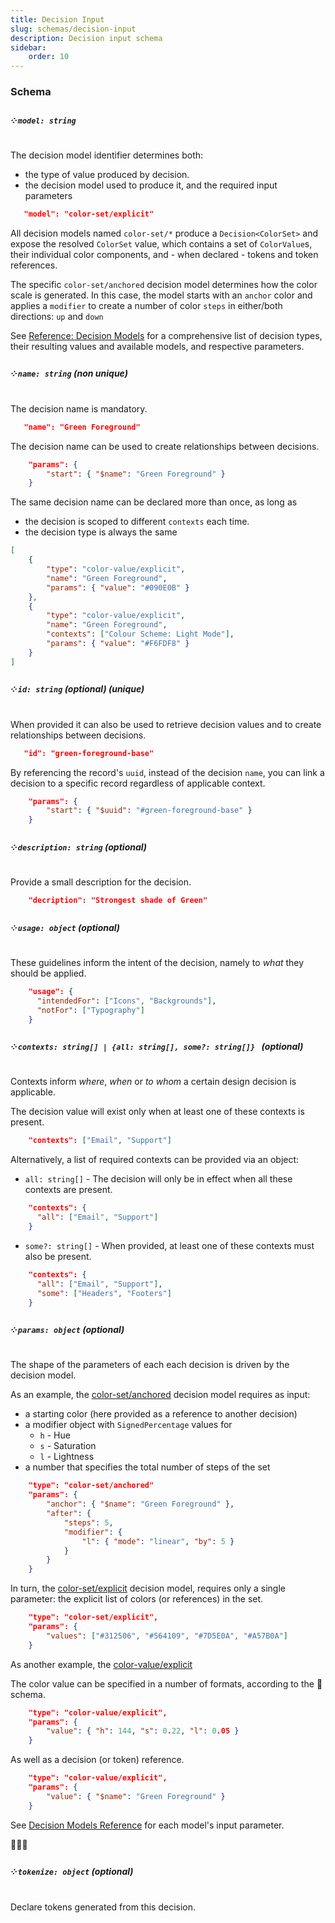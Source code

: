 ```yaml
---
title: Decision Input
slug: schemas/decision-input
description: Decision input schema
sidebar:
    order: 10
---
```



### Schema

##### ༶ `model: string`

The decision model identifier determines both:

-   the type of value produced by decision.
-   the decision model used to produce it, and the required input parameters

```json
   "model": "color-set/explicit"
```

All decision models named `color-set/*` produce a `Decision<ColorSet>` and expose the resolved
`ColorSet` value, which contains a set of `ColorValue`s, their individual
color components, and - when declared - tokens and token references.

The specific `color-set/anchored` decision model determines how the color scale is generated.
In this case, the model starts with an `anchor` color and applies a `modifier` to create
a number of color `steps` in either/both directions: `up` and `down`

See [Reference: Decision Models](/decision-models) for a comprehensive list of decision types,
their resulting values and available models, and respective parameters.

##### ༶ `name: string` (non unique)

The decision name is mandatory.

```json
   "name": "Green Foreground"
```

The decision name can be used to create relationships between decisions.

```json
    "params": {
        "start": { "$name": "Green Foreground" }
    }
```

The same decision name can be declared more than once, as long as

-   the decision is scoped to different `contexts` each time.
-   the decision type is always the same

```json
[
    {
        "type": "color-value/explicit",
        "name": "Green Foreground",
        "params": { "value": "#090E0B" }
    },
    {
        "type": "color-value/explicit",
        "name": "Green Foreground",
        "contexts": ["Colour Scheme: Light Mode"],
        "params": { "value": "#F6FDF8" }
    }
]
```

##### ༶ `id: string` (optional) (unique)

When provided it can also be used to retrieve decision values and to create relationships
between decisions.

```json
   "id": "green-foreground-base"
```

By referencing the record's `uuid`, instead of the decision `name`, you can link
a decision to a specific record regardless of applicable context.

```json
    "params": {
        "start": { "$uuid": "#green-foreground-base" }
    }
```

##### ༶ `description: string` (optional)

Provide a small description for the decision.

```json
    "decription": "Strongest shade of Green"
```

##### ༶ `usage: object` (optional)

These guidelines inform the intent of the decision, namely to _what_ they should be applied.

```json
    "usage": {
      "intendedFor": ["Icons", "Backgrounds"],
      "notFor": ["Typography"]
    }
```

##### ༶ `contexts: string[] | {all: string[], some?: string[]} ` (optional)

Contexts inform _where_, _when_ or _to whom_ a certain design decision is applicable.

The decision value will exist only when at least one of these contexts is present.

```json
    "contexts": ["Email", "Support"]
```

Alternatively, a list of required contexts can be provided via an object:

-   `all: string[]` - The decision will only be in effect when all these contexts are present.

```json
    "contexts": {
      "all": ["Email", "Support"]
    }
```

-   `some?: string[]` - When provided, at least one of these contexts must also be present.

```json
    "contexts": {
      "all": ["Email", "Support"],
      "some": ["Headers", "Footers"]
    }
```

##### ༶ `params: object` (optional)

The shape of the parameters of each each decision is driven by the decision model.

As an example, the [color-set/anchored](/decision-models/color-set/anchored) decision model
requires as input:

-   a starting color (here provided as a reference to another decision)
-   a modifier object with `SignedPercentage` values for
    -   `h` - Hue
    -   `s` - Saturation
    -   `l` - Lightness
-   a number that specifies the total number of steps of the set

```json
    "type": "color-set/anchored"
    "params": {
        "anchor": { "$name": "Green Foreground" },
        "after": {
            "steps": 5,
            "modifier": {
                "l": { "mode": "linear", "by": 5 }
            }
        }
    }
```

In turn, the [color-set/explicit](/decision-models/color-set/explicit) decision model,
requires only a single parameter: the explicit list of colors (or references) in the set.

```json
    "type": "color-set/explicit",
    "params": {
        "values": ["#312506", "#564109", "#7D5E0A", "#A57B0A"]
    }
```

As another example, the [color-value/explicit](/decision-models/color-value/explicit)

The color value can be specified in a number of formats, according to the 🚧 schema.

```json
    "type": "color-value/explicit",
    "params": {
        "value": { "h": 144, "s": 0.22, "l": 0.05 }
    }
```

As well as a decision (or token) reference.

```json
    "type": "color-value/explicit",
    "params": {
        "value": { "$name": "Green Foreground" }
    }
```

See [Decision Models Reference](/decision-models) for each model's input parameter.

🚧🚧🚧

##### ༶ `tokenize: object` (optional)

Declare tokens generated from this decision.
